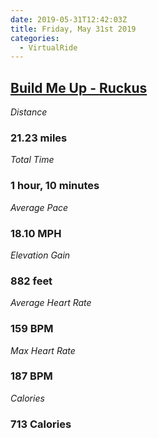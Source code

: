 ```yaml
---
date: 2019-05-31T12:42:03Z
title: Friday, May 31st 2019
categories:
  - VirtualRide
---
```

## [Build Me Up - Ruckus](https://www.strava.com/activities/2411675887)

_Distance_

### 21.23 miles

_Total Time_

### 1 hour, 10 minutes

_Average Pace_

### 18.10 MPH

_Elevation Gain_

### 882 feet

_Average Heart Rate_

### 159 BPM

_Max Heart Rate_

### 187 BPM

_Calories_

### 713 Calories